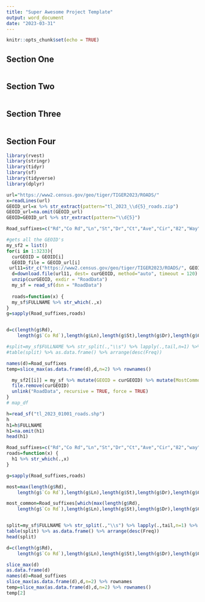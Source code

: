 ```yaml
---
title: "Super Awesome Project Template"
output: word_document
date: "2023-03-31"
---
```


```r
knitr::opts_chunk$set(echo = TRUE)
```

## Section One

```r

```


## Section Two

```r

```

## Section Three

```r


```



## Section Four

```r
library(rvest)
library(stringr)
library(tidyr)
library(sf)
library(tidyverse)
library(dplyr)

url="https://www2.census.gov/geo/tiger/TIGER2023/ROADS/"
x=readLines(url)
GEOID_url=x %>% str_extract(pattern="tl_2023_\\d{5}_roads.zip")
GEOID_url=na.omit(GEOID_url)
GEOID=GEOID_url %>% str_extract(pattern="\\d{5}")

Road_suffixes=c("Rd","Co Rd","Ln","St","Dr","Ct","Ave","Cir","82","Way","Loop","Pl","Blvd")

#gets all the GEOID's
my_sf2 = list()
for(i in 1:3233){
  curGEOID = GEOID[i]
  GEOID_file = GEOID_url[i]
 url11=str_c("https://www2.census.gov/geo/tiger/TIGER2023/ROADS/", GEOID_file)
  d=download.file(url11, dest= curGEOID, method="auto", timeout = 120)
  unzip(curGEOID, exdir = "RoadData")
  my_sf = read_sf(dsn = "RoadData")
  
  roads=function(x) {
  my_sf$FULLNAME %>% str_which(.,x)
}
g=sapply(Road_suffixes,roads)


d=c(length(g$Rd),
    length(g$`Co Rd`),length(g$Ln),length(g$St),length(g$Dr),length(g$Ct),length(g$Ave),length(g$Cir),length(g$`82`),length(g$Way),length(g$Loop),length(g$Pl),length(g$Blvd))

#split=my_sf$FULLNAME %>% str_split(.,"\\s") %>% lapply(.,tail,n=1) %>% unlist()
#table(split) %>% as.data.frame() %>% arrange(desc(Freq))

names(d)=Road_suffixes
temp=slice_max(as.data.frame(d),d,n=2) %>% rownames()

  my_sf2[[i]] = my_sf %>% mutate(GEOID = curGEOID) %>% mutate(MostCommon=temp[1]) %>% mutate(SecondMost=temp[2])
  file.remove(curGEOID)
  unlink("RoadData", recursive = TRUE, force = TRUE)
}
# map_df


```

```r
h=read_sf("tl_2023_01001_roads.shp")
h
h1=h$FULLNAME
h1=na.omit(h1)
head(h1)

Road_suffixes=c("Rd","Co Rd","Ln","St","Dr","Ct","Ave","Cir","82","way","Loop","Pl","Blvd")
roads=function(x) {
  h1 %>% str_which(.,x)
}

g=sapply(Road_suffixes,roads)

most=max(length(g$Rd),
    length(g$`Co Rd`),length(g$Ln),length(g$St),length(g$Dr),length(g$Ct),length(g$Ave),length(g$Cir))

most_common=Road_suffixes[which(max(length(g$Rd),
    length(g$`Co Rd`),length(g$Ln),length(g$St),length(g$Dr),length(g$Ct),length(g$Ave),length(g$Cir))==most)]


split=my_sf$FULLNAME %>% str_split(.,"\\s") %>% lapply(.,tail,n=1) %>% unlist()
table(split) %>% as.data.frame() %>% arrange(desc(Freq))
head(split)

d=c(length(g$Rd),
    length(g$`Co Rd`),length(g$Ln),length(g$St),length(g$Dr),length(g$Ct),length(g$Ave),length(g$Cir))

slice_max(d)
as.data.frame(d)
names(d)=Road_suffixes
slice_max(as.data.frame(d),d,n=2) %>% rownames
temp=slice_max(as.data.frame(d),d,n=2) %>% rownames()
temp[2]


```